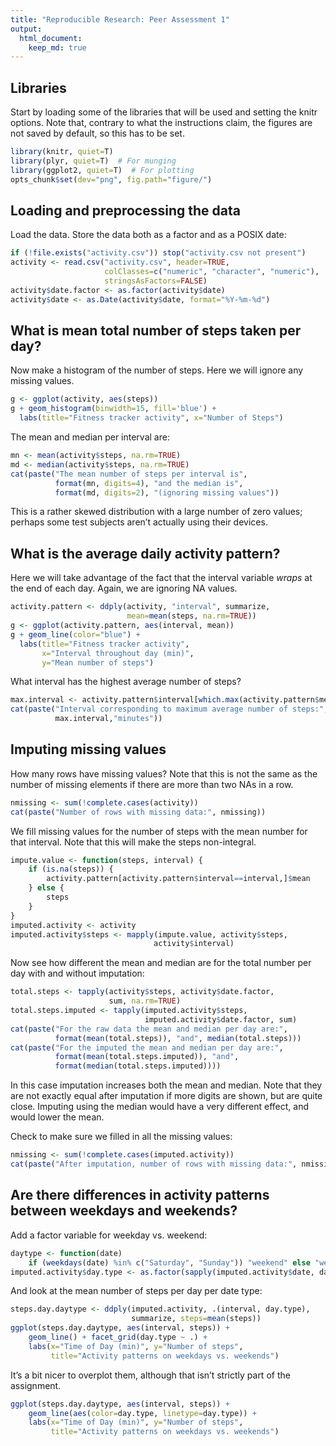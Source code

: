 ```yaml
---
title: "Reproducible Research: Peer Assessment 1"
output: 
  html_document:
    keep_md: true
---
```


## Libraries
Start by loading some of the libraries that will be used and
setting the knitr options.  Note that, contrary to what the instructions
claim, the figures are not saved by default, so this has to be set.
```r
library(knitr, quiet=T)
library(plyr, quiet=T)  # For munging
library(ggplot2, quiet=T)  # For plotting
opts_chunk$set(dev="png", fig.path="figure/")
```

## Loading and preprocessing the data

Load the data.  Store the data both as a factor and as a POSIX date: 
```r
if (!file.exists("activity.csv")) stop("activity.csv not present")
activity <- read.csv("activity.csv", header=TRUE, 
                     colClasses=c("numeric", "character", "numeric"),
                     stringsAsFactors=FALSE)
activity$date.factor <- as.factor(activity$date)
activity$date <- as.Date(activity$date, format="%Y-%m-%d")
```


## What is mean total number of steps taken per day?

Now make a histogram of the number of steps.  Here
we will ignore any missing values.

```r
g <- ggplot(activity, aes(steps))
g + geom_histogram(binwidth=15, fill='blue') + 
  labs(title="Fitness tracker activity", x="Number of Steps")
```

The mean and median per interval are:
```r
mn <- mean(activity$steps, na.rm=TRUE)
md <- median(activity$steps, na.rm=TRUE)
cat(paste("The mean number of steps per interval is", 
          format(mn, digits=4), "and the median is", 
          format(md, digits=2), "(ignoring missing values"))
```

This is a rather skewed distribution with a large number
of zero values; perhaps some test subjects aren't actually
using their devices.


## What is the average daily activity pattern?

Here we will take advantage of the fact that the interval variable
*wraps* at the end of each day.  Again, we are ignoring NA values.

```r
activity.pattern <- ddply(activity, "interval", summarize,
                          mean=mean(steps, na.rm=TRUE))
g <- ggplot(activity.pattern, aes(interval, mean))
g + geom_line(color="blue") + 
  labs(title="Fitness tracker activity", 
       x="Interval throughout day (min)",
       y="Mean number of steps")
```

What interval has the highest average number of steps?
```r
max.interval <- activity.pattern$interval[which.max(activity.pattern$mean)]
cat(paste("Interval corresponding to maximum average number of steps:",
          max.interval,"minutes"))

```

## Imputing missing values

How many rows have missing values?  Note that this is not the
same as the number of missing elements if there are more
than two NAs in a row.
```r
nmissing <- sum(!complete.cases(activity))
cat(paste("Number of rows with missing data:", nmissing))
```

We fill missing values for the number of steps with the mean number 
for that interval.   Note that this will make the steps non-integral.

```r
impute.value <- function(steps, interval) {
    if (is.na(steps)) {
        activity.pattern[activity.pattern$interval==interval,]$mean
    } else {
        steps
    }
}
imputed.activity <- activity
imputed.activity$steps <- mapply(impute.value, activity$steps, 
                                activity$interval)
```

Now see how different the mean and median are for the total
number per day with and without imputation:
```r
total.steps <- tapply(activity$steps, activity$date.factor,
                      sum, na.rm=TRUE)
total.steps.imputed <- tapply(imputed.activity$steps,
                              imputed.activity$date.factor, sum)
cat(paste("For the raw data the mean and median per day are:",
          format(mean(total.steps)), "and", median(total.steps)))
cat(paste("For the imputed the mean and median per day are:",
          format(mean(total.steps.imputed)), "and", 
          format(median(total.steps.imputed))))
```
In this case imputation increases both the mean and median.  Note that they
are not exactly equal after imputation if more digits are shown, but are 
quite close.  Imputing using the median would have a very different 
effect, and would lower the mean.

Check to make sure we filled in all the missing values:
```r
nmissing <- sum(!complete.cases(imputed.activity))
cat(paste("After imputation, number of rows with missing data:", nmissing))
```

## Are there differences in activity patterns between weekdays and weekends?

Add a factor variable for weekday vs. weekend:
```r
daytype <- function(date) 
    if (weekdays(date) %in% c("Saturday", "Sunday")) "weekend" else "weekday"
imputed.activity$day.type <- as.factor(sapply(imputed.activity$date, daytype))
```

And look at the mean number of steps per day per date type:
```r
steps.day.daytype <- ddply(imputed.activity, .(interval, day.type),
                           summarize, steps=mean(steps))
ggplot(steps.day.daytype, aes(interval, steps)) + 
    geom_line() + facet_grid(day.type ~ .) +
    labs(x="Time of Day (min)", y="Number of steps",
         title="Activity patterns on weekdays vs. weekends")
```

It's a bit nicer to overplot them, although that isn't
strictly part of the assignment.
```r
ggplot(steps.day.daytype, aes(interval, steps)) + 
    geom_line(aes(color=day.type, linetype=day.type)) +
    labs(x="Time of Day (min)", y="Number of steps",
         title="Activity patterns on weekdays vs. weekends")
```